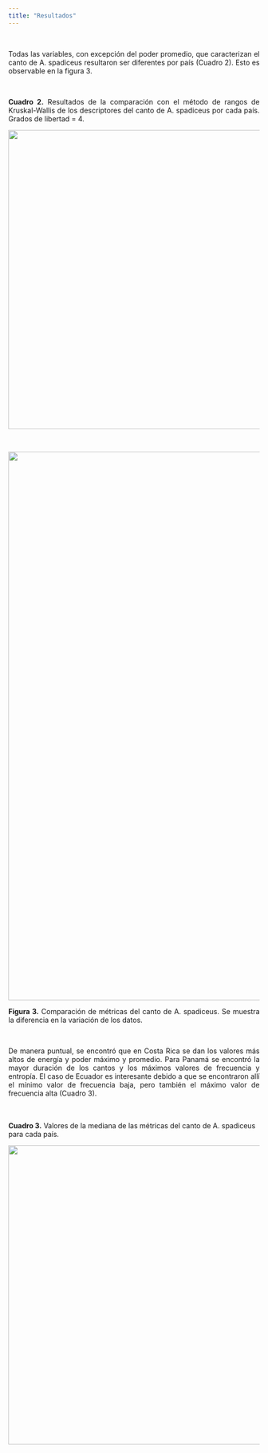 ---
title: "Resultados"
---

\
<p align="justify">
Todas las variables, con excepción del poder promedio, que caracterizan el canto de A. spadiceus resultaron ser diferentes por país (Cuadro 2). Esto es observable en la figura 3.
</p>
\
<p align="justify">
**Cuadro 2.** Resultados de la comparación con el método de rangos de Kruskal-Wallis de los descriptores del canto de A. spadiceus por cada país. Grados de libertad = 4.
</p>
<p align="center">
![](imagenes/kk.jpg){width=600px} 
</p>
\
<p align="center">
![](imagenes/boxplot.jpg){width=1100px} 
</p>
<p align="justify">
**Figura 3.** Comparación de métricas del canto de A. spadiceus. Se muestra la diferencia en la variación de los datos.  
</p>
\
<p align="justify">
De manera puntual, se encontró que en Costa Rica se dan los valores más altos de energía y poder máximo y promedio. Para Panamá se encontró la mayor duración de los cantos y los máximos valores de frecuencia y entropía. El caso de Ecuador es interesante debido a que se encontraron allí el mínimo valor de frecuencia baja, pero también el máximo valor de frecuencia alta (Cuadro 3).
</p>
\
\
**Cuadro 3.** Valores de la mediana de las métricas del canto de A. spadiceus para cada país.
</p>
<p align="center">
![](imagenes/medianas.jpg){width=600px} 
</p>